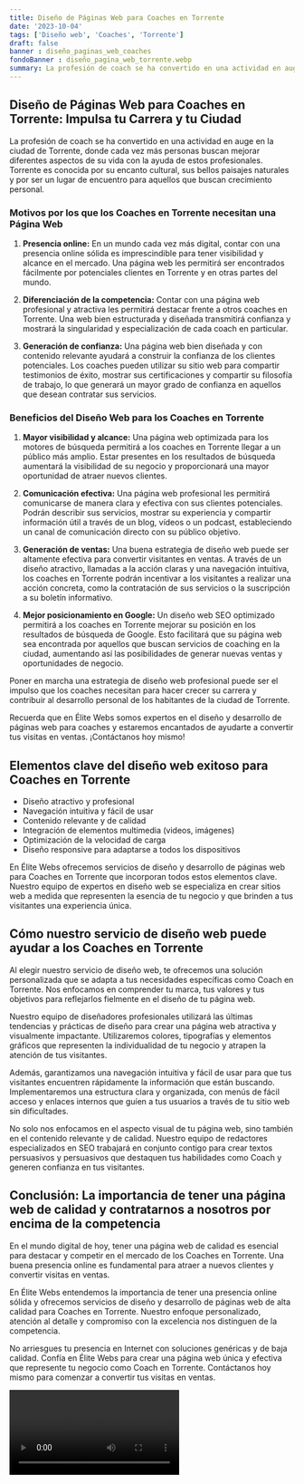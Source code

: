 ```yaml
---
title: Diseño de Páginas Web para Coaches en Torrente
date: '2023-10-04'
tags: ['Diseño web', 'Coaches', 'Torrente']
draft: false
banner : diseño_paginas_web_coaches
fondoBanner : diseño_pagina_web_torrente.webp
summary: La profesión de coach se ha convertido en una actividad en auge en la ciudad de Torrente, donde cada vez más personas buscan mejorar diferentes aspectos de su vida con la ayuda de estos profesionales. Torrente es conocida por su encanto cultural, sus bellos paisajes naturales y por ser un lugar de encuentro para aquellos que buscan crecimiento personal.
---
```


## **Diseño de Páginas Web para Coaches en Torrente: Impulsa tu Carrera y tu Ciudad**

La profesión de coach se ha convertido en una actividad en auge en la ciudad de Torrente, donde cada vez más personas buscan mejorar diferentes aspectos de su vida con la ayuda de estos profesionales. Torrente es conocida por su encanto cultural, sus bellos paisajes naturales y por ser un lugar de encuentro para aquellos que buscan crecimiento personal.

### **Motivos por los que los Coaches en Torrente necesitan una Página Web**

1. **Presencia online:** En un mundo cada vez más digital, contar con una presencia online sólida es imprescindible para tener visibilidad y alcance en el mercado. Una página web les permitirá ser encontrados fácilmente por potenciales clientes en Torrente y en otras partes del mundo.

2. **Diferenciación de la competencia:** Contar con una página web profesional y atractiva les permitirá destacar frente a otros coaches en Torrente. Una web bien estructurada y diseñada transmitirá confianza y mostrará la singularidad y especialización de cada coach en particular.

3. **Generación de confianza:** Una página web bien diseñada y con contenido relevante ayudará a construir la confianza de los clientes potenciales. Los coaches pueden utilizar su sitio web para compartir testimonios de éxito, mostrar sus certificaciones y compartir su filosofía de trabajo, lo que generará un mayor grado de confianza en aquellos que desean contratar sus servicios.

### **Beneficios del Diseño Web para los Coaches en Torrente**

1. **Mayor visibilidad y alcance:** Una página web optimizada para los motores de búsqueda permitirá a los coaches en Torrente llegar a un público más amplio. Estar presentes en los resultados de búsqueda aumentará la visibilidad de su negocio y proporcionará una mayor oportunidad de atraer nuevos clientes.

2. **Comunicación efectiva:** Una página web profesional les permitirá comunicarse de manera clara y efectiva con sus clientes potenciales. Podrán describir sus servicios, mostrar su experiencia y compartir información útil a través de un blog, vídeos o un podcast, estableciendo un canal de comunicación directo con su público objetivo.

3. **Generación de ventas:** Una buena estrategia de diseño web puede ser altamente efectiva para convertir visitantes en ventas. A través de un diseño atractivo, llamadas a la acción claras y una navegación intuitiva, los coaches en Torrente podrán incentivar a los visitantes a realizar una acción concreta, como la contratación de sus servicios o la suscripción a su boletín informativo.

4. **Mejor posicionamiento en Google:** Un diseño web SEO optimizado permitirá a los coaches en Torrente mejorar su posición en los resultados de búsqueda de Google. Esto facilitará que su página web sea encontrada por aquellos que buscan servicios de coaching en la ciudad, aumentando así las posibilidades de generar nuevas ventas y oportunidades de negocio.

Poner en marcha una estrategia de diseño web profesional puede ser el impulso que los coaches necesitan para hacer crecer su carrera y contribuir al desarrollo personal de los habitantes de la ciudad de Torrente.

Recuerda que en Élite Webs somos expertos en el diseño y desarrollo de páginas web para coaches y estaremos encantados de ayudarte a convertir tus visitas en ventas. ¡Contáctanos hoy mismo!

<GifSeo />

<Cta />

## Elementos clave del diseño web exitoso para Coaches en Torrente

- Diseño atractivo y profesional
- Navegación intuitiva y fácil de usar
- Contenido relevante y de calidad
- Integración de elementos multimedia (videos, imágenes)
- Optimización de la velocidad de carga
- Diseño responsive para adaptarse a todos los dispositivos

En Élite Webs ofrecemos servicios de diseño y desarrollo de páginas web para Coaches en Torrente que incorporan todos estos elementos clave. Nuestro equipo de expertos en diseño web se especializa en crear sitios web a medida que representen la esencia de tu negocio y que brinden a tus visitantes una experiencia única.

## Cómo nuestro servicio de diseño web puede ayudar a los Coaches en Torrente

Al elegir nuestro servicio de diseño web, te ofrecemos una solución personalizada que se adapta a tus necesidades específicas como Coach en Torrente. Nos enfocamos en comprender tu marca, tus valores y tus objetivos para reflejarlos fielmente en el diseño de tu página web.

Nuestro equipo de diseñadores profesionales utilizará las últimas tendencias y prácticas de diseño para crear una página web atractiva y visualmente impactante. Utilizaremos colores, tipografías y elementos gráficos que representen la individualidad de tu negocio y atrapen la atención de tus visitantes.

Además, garantizamos una navegación intuitiva y fácil de usar para que tus visitantes encuentren rápidamente la información que están buscando. Implementaremos una estructura clara y organizada, con menús de fácil acceso y enlaces internos que guíen a tus usuarios a través de tu sitio web sin dificultades.

No solo nos enfocamos en el aspecto visual de tu página web, sino también en el contenido relevante y de calidad. Nuestro equipo de redactores especializados en SEO trabajará en conjunto contigo para crear textos persuasivos y persuasivos que destaquen tus habilidades como Coach y generen confianza en tus visitantes.

## Conclusión: La importancia de tener una página web de calidad y contratarnos a nosotros por encima de la competencia

En el mundo digital de hoy, tener una página web de calidad es esencial para destacar y competir en el mercado de los Coaches en Torrente. Una buena presencia online es fundamental para atraer a nuevos clientes y convertir visitas en ventas.

En Élite Webs entendemos la importancia de tener una presencia online sólida y ofrecemos servicios de diseño y desarrollo de páginas web de alta calidad para Coaches en Torrente. Nuestro enfoque personalizado, atención al detalle y compromiso con la excelencia nos distinguen de la competencia.

No arriesgues tu presencia en Internet con soluciones genéricas y de baja calidad. Confía en Élite Webs para crear una página web única y efectiva que represente tu negocio como Coach en Torrente. Contáctanos hoy mismo para comenzar a convertir tus visitas en ventas.

<Video />

<CtaBot job='Coaches' city='Torrente'/>

<Gmaps query='Torrente+españa+maps' />